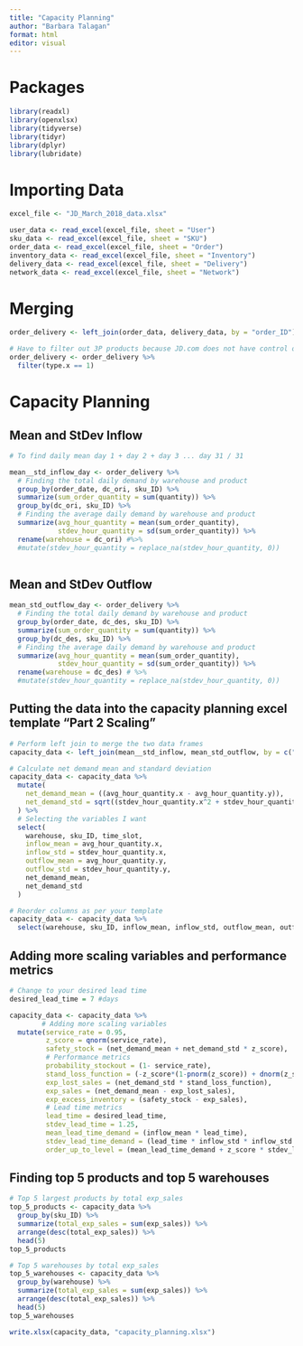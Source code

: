 ---
title: "Capacity Planning"
author: "Barbara Talagan"
format: html
editor: visual
---

# Packages
```{r}
library(readxl)
library(openxlsx)
library(tidyverse)
library(tidyr)
library(dplyr)
library(lubridate)
```


# Importing Data
```{r}
excel_file <- "JD_March_2018_data.xlsx"

user_data <- read_excel(excel_file, sheet = "User")
sku_data <- read_excel(excel_file, sheet = "SKU")
order_data <- read_excel(excel_file, sheet = "Order")
inventory_data <- read_excel(excel_file, sheet = "Inventory")
delivery_data <- read_excel(excel_file, sheet = "Delivery")
network_data <- read_excel(excel_file, sheet = "Network")
```

# Merging 
```{r}
order_delivery <- left_join(order_data, delivery_data, by = "order_ID")

# Have to filter out 3P products because JD.com does not have control over them
order_delivery <- order_delivery %>%
  filter(type.x == 1)
```

# Capacity Planning

## Mean and StDev Inflow
```{r}
# To find daily mean day 1 + day 2 + day 3 ... day 31 / 31 

mean__std_inflow_day <- order_delivery %>%
  # Finding the total daily demand by warehouse and product
  group_by(order_date, dc_ori, sku_ID) %>%
  summarize(sum_order_quantity = sum(quantity)) %>%
  group_by(dc_ori, sku_ID) %>%
  # Finding the average daily demand by warehouse and product
  summarize(avg_hour_quantity = mean(sum_order_quantity),
            stdev_hour_quantity = sd(sum_order_quantity)) %>%
  rename(warehouse = dc_ori) #%>%
  #mutate(stdev_hour_quantity = replace_na(stdev_hour_quantity, 0))
  
```


## Mean and StDev Outflow

```{r}
mean_std_outflow_day <- order_delivery %>%
  # Finding the total daily demand by warehouse and product
  group_by(order_date, dc_des, sku_ID) %>%
  summarize(sum_order_quantity = sum(quantity)) %>%
  group_by(dc_des, sku_ID) %>%
  # Finding the average daily demand by warehouse and product
  summarize(avg_hour_quantity = mean(sum_order_quantity),
            stdev_hour_quantity = sd(sum_order_quantity)) %>%
  rename(warehouse = dc_des) # %>%
  #mutate(stdev_hour_quantity = replace_na(stdev_hour_quantity, 0))

```

## Putting the data into the capacity planning excel template "Part 2 Scaling"

```{r}
# Perform left join to merge the two data frames
capacity_data <- left_join(mean__std_inflow, mean_std_outflow, by = c("warehouse", "sku_ID")) 

# Calculate net demand mean and standard deviation
capacity_data <- capacity_data %>%
  mutate(
    net_demand_mean = ((avg_hour_quantity.x - avg_hour_quantity.y)),
    net_demand_std = sqrt((stdev_hour_quantity.x^2 + stdev_hour_quantity.y^2))
  ) %>%
  # Selecting the variables I want 
  select(
    warehouse, sku_ID, time_slot,
    inflow_mean = avg_hour_quantity.x,
    inflow_std = stdev_hour_quantity.x,
    outflow_mean = avg_hour_quantity.y,
    outflow_std = stdev_hour_quantity.y,
    net_demand_mean,
    net_demand_std
  )

# Reorder columns as per your template
capacity_data <- capacity_data %>%
  select(warehouse, sku_ID, inflow_mean, inflow_std, outflow_mean, outflow_std, net_demand_mean, net_demand_std)
```

## Adding more scaling variables and performance metrics

```{r}
# Change to your desired lead time
desired_lead_time = 7 #days

capacity_data <- capacity_data %>%
        # Adding more scaling variables
  mutate(service_rate = 0.95,
         z_score = qnorm(service_rate),
         safety_stock = (net_demand_mean + net_demand_std * z_score),
         # Performance metrics
         probability_stockout = (1- service_rate),
         stand_loss_function = (-z_score*(1-pnorm(z_score)) + dnorm(z_score, 0, 1)),
         exp_lost_sales = (net_demand_std * stand_loss_function),
         exp_sales = (net_demand_mean - exp_lost_sales),
         exp_excess_inventory = (safety_stock - exp_sales),
         # Lead time metrics
         lead_time = desired_lead_time,
         stdev_lead_time = 1.25,
         mean_lead_time_demand = (inflow_mean * lead_time),
         stdev_lead_time_demand = (lead_time * inflow_std * inflow_std + (inflow_mean^2) * (stdev_lead_time^2)),
         order_up_to_level = (mean_lead_time_demand + z_score * stdev_lead_time_demand)) 
```

## Finding top 5 products and top 5 warehouses

```{r}
# Top 5 largest products by total exp_sales
top_5_products <- capacity_data %>%
  group_by(sku_ID) %>%
  summarize(total_exp_sales = sum(exp_sales)) %>%
  arrange(desc(total_exp_sales)) %>%
  head(5)
top_5_products

# Top 5 warehouses by total exp_sales
top_5_warehouses <- capacity_data %>%
  group_by(warehouse) %>%
  summarize(total_exp_sales = sum(exp_sales)) %>%
  arrange(desc(total_exp_sales)) %>%
  head(5)
top_5_warehouses

```

```{r}
write.xlsx(capacity_data, "capacity_planning.xlsx")
```

